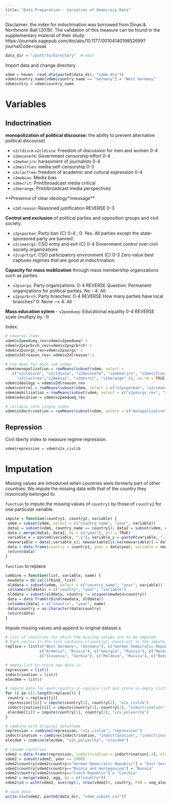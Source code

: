 ```yaml
---
title: "Data Preparation - Varieties of Democracy Data"
---
```


Disclaimer: the index for indoctrination was borrowed from Dinas & Northmore-Ball (2019). The validation of this measure can be found in the supplementary material of their study: https://journals.sagepub.com/doi/abs/10.1177/0010414019852699?journalCode=cpsas

```r
data_dir = "/path/to/directory"  # edit 
```

Import data and change directory
```r
vdem = haven::read_dta(paste0(data_dir, "vdem.dta")) 
vdem$country_name[vdem$country_name == "Germany"] = "West Germany"
vdem$cntry = vdem$country_name
```

# Variables

## Indoctrination

**monopolization of political discourse:** the ability to prevent alternative political discourse)

- `v2cldiscm` `v2cldiscw`: Freedom of discussion for men and women 0-4
- `v2mecenefm`: Government censorship effort 0-4
- `v2meharjrn`: harassment of journalists 0-4
- `v2meslfcen`: media self-censorship 0-3
- `v2clacfree`: freedom of academic and cultural expression 0-4
- `v2mebias`: Media bias
- `v2mecrit`: Print/broadcast media critical
- `v2merange`: Print/broadcast media perspectives

**Presence of clear ideology*/message**

- `v2dlreason`: Reasoned justification REVERSE 0-3

**Control and exclusion** of political parties and opposition groups and civil society.

- `v2psparban`: Party ban (C) 0-4 ; 0: Yes. All parties except the state-sponsored party are banned. 
- `v2cseeorgs`: CSO entry and exit (C) 0-4  Government control over civil society organizations
- `v2csprtcpt`: CSO participatory environment (C) 0-3  Zero value best captures regimes that are good at indoctrination: 

**Capacity for mass moblization** through mass membership organizations such as parties

- `v2psorgs`: Party organizations: 0-4 REVERSE Question: Permanent organizations for political parties. No - 4: All.
- `v2psprbrch`: Party branches: 0-4 REVERSE How many parties have local branches? 0: None --> 4: All

**Mass education sytem**
- `v2peedueq`: Educational equality 0-4 REVERSE scale (multiply by -1)

Index:
```r
# reverse items
vdem$v2peedueq_rev=vdem$v2peedueq*-1 
vdem$v2psprbrch_rev=vdem$v2psprbrch*-1 
vdem$v2psorgs_rev=vdem$v2psorgs*-1  
vdem$v2dlreason_rev= vdem$v2dlreason*-1 

# row mean for each sub-index
vdem$monopolization = rowMeans(subset(vdem, select = 
   c("v2cldiscm", "v2cldiscw", "v2mecenefm", "v2meharjrn", "v2meslfcen", 
     "v2clacfree","v2mebias", "v2mecrit", "v2merange" )), na.rm = TRUE)
vdem$ideology = vdem$v2dlreason_rev
vdem$control = rowMeans(subset(vdem, select = c("v2psparban", "v2cseeorgs", "v2csprtcpt")))
vdem$mobilization = rowMeans(subset(vdem, select = c("v2psorgs_rev", "v2psprbrch_rev")))
vdem$education = vdem$v2peedueq_rev

# collapse into single index 
vdem$indoctrination = rowMeans(subset(vdem, select = c("monopolization", "ideology", "control", "mobilization", "education")))
```

## Repression 

Civil liberty index to measure regime repression.
```r
vdem$repression = vdem$v2x_civlib
```

# Imputation

Missing values are introduced when countries were formerly part of other countries. We impute the missing data with that of the country they historically belonged to. 

`function` to impute the missing values of `country1` by those of `country2` for one particular variable.
```r
impute = function(country1, country2, variable) {
 vdem = subset(vdem, select = c("country_name", "year", variable))
 data1 = subset(vdem, country_name == country1); data2 = subset(vdem, country_name == country2)
 data = merge(data1, data2, by = c("year"), all = TRUE)
 variable_x = paste0(variable, ".x"); variable_y = paste0(variable, ".y")
 newvariable = data[,variable_x]; newvariable[is.na(newvariable)] = data[,variable_y]
 data = data.frame(country = country1, year = data$year, variable = newvariable)
 return(data)
}
```

`function` to replace 
```r
combine = function(list, variable, name) {
 newdata = do.call(rbind, list)
 olddata = subset(vdem, select = c("country_name", "year", variable))
 colnames(olddata) = c("country", "year", "variable")
 olddata = subset(olddata, country != unique(newdata$country))
 data = data.frame(rbind(newdata, olddata))
 colnames(data) = c("country", "year", name)
 data$country = as.character(data$country)
 return(data)
}
```

Impute missing values and append to original dataset.s
```r
# list of countries for which the missing values are to be imputed. 
# Each vector in the list contains c(country1, country2) in the impute() function
replace = list(c("West Germany", "Germany"), c("German Democratic Republic", "Germany"), c("Belarus", "Russia"), 
               c("Armenia", "Russia"), c("Georgia", "Russia"), c("Macedonia", "Serbia"), c("Ukraine", "Russia"),
               c("Slovenia", "Serbia"), c("Moldova", "Russia"), c("Bosnia and Herzegovina", "Serbia"))

# empty list to store new data in
repression = list()
indoctrination = list()
elecdem = list()

# impute data for each country in replace-list and store in empty lists
for (i in c(1:length(replace))) {
 country = replace[[i]]
 repression[[i]] = impute(country[1], country[2], "v2x_civlib")
 indoctrination[[i]] = impute(country[1], country[2], "indoctrination")
 elecdem[[i]] = impute(country[1], country[2], "v2x_polyarchy")
}

# combine with original dataframe
repression = combine(repression, "v2x_civlib", "repression")
indoctrination = combine(indoctrination, "indoctrination", "indoctrination")
elecdem = combine(elecdem, "v2x_polyarchy", "elecdem")

# rename countries
vdem2 = data.frame(repression, indoctrination = indoctrination[,3], electdem = elecdem[,3])
vdem2 = subset(vdem2, year >= 1900)
vdem2$country[vdem2$country=="German Democratic Republic"] = "East Germany"
vdem2$country[vdem2$country=="Bosnia and Herzegovina"] = "Bosnia"
vdem2$country[vdem2$country=="Czech Republic"] = "Czechia"
vdem2 = merge(vdem2, agg, by = c("country"))
vdem2$id = with(vdem2, ave(rep(1, nrow(vdem2)), country, FUN = seq_along))

# save data 
write.csv(vdem2, paste0(data_dir, "vdem_subset.csv"))
```


